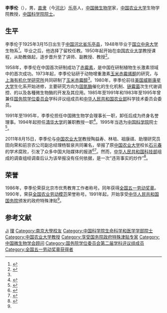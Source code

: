 {{Infobox person
| 姓名     = 李季伦
| 图像     = 
| 图像说明 = 
| 出生日期 = {{birth date and age|1925|3|15}}
| 出生地   = {{ROC1|河北省}}[[樂亭縣|樂亭縣]]
| 死亡日期 = <!-- {{Death date and age|YYYY|MM|DD|YYYY|MM|DD}}（死亡在前，出生在后） -->
| 死亡地   = 
| 国籍       = {{PRC}}
| 籍贯       = 
| 别名     = 
| 知名于   = 
| 职业     = 微生物学家
| 母校 = [[国立中央大学_(南京)|国立中央大学]]
}}

'''李季伦'''（{{bd|1925年|3月15日||}}），男，[[直隶|直隶]]（今[[河北|河北]]）[[乐亭|乐亭]]人，[[中华人民共和国|中国]][[微生物学|微生物学]]家，[[中国农业大学|中国农业大学]]生物学院教授，[[中国科学院院士|中国科学院院士]]。

== 生平 ==
李季伦于1925年3月15日出生于[[中国|中国]][[河北省|河北省]][[乐亭县|乐亭县]]，1948年毕业于[[国立中央大学_(南京)|国立中央大学]]生物系<ref name=kpzg>{{Cite news |url=http://www.xinhuanet.com/science/2017-03/15/c_136127703.htm |title=1925年3月15日，微生物学家李季伦出生 |publisher=科普中国 |language=zh-hans |accessdate=2018-08-16 |date=2017-03-15 |archive-date=2019-06-08 |archive-url=https://web.archive.org/web/20190608191906/http://www.xinhuanet.com/science/2017-03/15/c_136127703.htm |dead-url=no }}</ref>。毕业之后，他选择了留校任教。1950年起开始在[[中国农业大学|中国农业大学]]教授课程，从助教做起，逐步晋升至了讲师、副教授、教授<ref>{{Cite web |url=http://cbs.cau.edu.cn/art/2013/2/27/art_8548_323.html# |title=李季伦 |publisher=[[中国农业大学|中国农业大学]]生物学院 |language=zh-hans |accessdate=2018-08-16 |date=2013-02-27 |archive-url=https://web.archive.org/web/20171102053916/http://cbs.cau.edu.cn/art/2013/2/27/art_8548_323.html |archive-date=2017-11-02 |dead-url=no }}</ref>。

1958年，李季伦在中国首次研制成功了[[赤霉素|赤霉素]]，是中国在研制植物生长激素领域中的首次成功。1973年起，李季伦钻研于动物增重激素[[玉米赤霉烯酮|玉米赤霉烯酮]]的研究，与[[上海有机化学研究所|上海有机化学研究所]]共同研制了[[玉米赤霉醇|玉米赤霉醇]]<ref name=kpzg />。1980年，李季伦前往[[美国|美国]][[威斯康星大学|威斯康星大学]]生化系开始进修，主要研究方向为[[固氮酶|固氮酶]]催化的生化机制、[[链霉菌|链霉菌]]次生代谢调控、{{link-en|趋磁螺菌|Magnetospirillum}}的{{link-en|生物矿化机制|Biomineralization}}以及各種微生物酶的开发及其应用。1985年至1991年和1983年至1995年曾兼任[[国务院学位委员会|国务院学位委员会]]学科评议组成员和[[中华人民共和国农业部|中华人民共和国农业部]]科学技术委员会委员。

1991年至1995年，李季伦担任中国微生物学会理事长一职，卸任后成为终身名誉理事。1994年起担任[[清华大学|清华大学]]的兼职教授一职<ref name=it>{{Cite web |url=http://cbs.cau.edu.cn/art/2016/5/3/art_23307_436194.html |title=李季伦 |publisher=[[中国农业大学|中国农业大学]]农业生物技术国家重点实验室 |language=zh-hans |date=2016-05-03 |accessdate=2018-08-16 |archive-date=2019-06-08 |archive-url=https://web.archive.org/web/20190608145906/http://cbs.cau.edu.cn/art/2016/5/3/art_23307_436194.html |dead-url=no }}</ref>。1995年当选为[[中国科学院|中国科学院]]院士<ref>{{Cite web |url=http://sourcedb.cas.cn/sourcedb_ad_cas/zw2/ysxx/smkxhyxxb/ |title=中国科学院学部与院士·院士信息·生命科学和医学学部·李季伦 |archive-url=https://web.archive.org/web/20131216133759/http://sourcedb.cas.cn/sourcedb_ad_cas/zw2/ysxx/smkxhyxxb/ |archive-date=2013-12-16 |date=2013-12-16 |accessdate=2018-08-16 |language=zh-hans}}</ref>。

2011年8月15日，李季伦与[[中国农业大学|中国农业大学]]教授陶益寿、林培、祖康祺、助理研究员田向荣和前京农公司副总经理杨智泉共同署名，举报了原[[中国农业大学|中国农业大学]]校长[[石元春|石元春]]的学术腐败，引发了众多中国大陆媒体的报道<ref>{{Cite news |url=http://jingji.cntv.cn/special/jjsyc/ |title=石元春“学术腐败”事件事实与真相 |publisher=中国网络电视台 |language=zh-hans |accessdate=2018-08-16 |archive-url=https://web.archive.org/web/20121007121543/http://jingji.cntv.cn/special/jjsyc/ |archive-date=2012-10-07 |dead-url=no }}</ref><ref>{{cite news |url=http://news.ifeng.com/mainland/detail_2011_09/14/9155871_0.shtml |language=zh-hans |date=2011-09-14 |publisher=凤凰网 |accessdate=2018-08-16 |title=中国农业大学4名教授举报原校长石元春学术腐败 |archive-date=2012-05-01 |archive-url=https://web.archive.org/web/20120501181353/http://news.ifeng.com/mainland/detail_2011_09/14/9155871_0.shtml |dead-url=no }}</ref>。然而，[[中华人民共和国科技部|中华人民共和国科技部]]组成的调查组经调查后认为该举报没有任何依据，是一次“违背事实的炒作”<ref>{{Cite news |url=http://news.sciencenet.cn/htmlnews/2012/11/271773.shtm |title=调查组称“石元春学术腐败”无依据 |publisher=科学网 |author=中国科学报 |language=zh-hans |accessdate=2018-08-16 |date=2012-11-17 |archive-url=https://web.archive.org/web/20160304235600/http://news.sciencenet.cn/htmlnews/2012/11/271773.shtm |archive-date=2016-03-04 |dead-url=no }}</ref>。

== 荣誉 ==
1986年，李季伦荣获北京市优秀教育工作者称号。同年获得[[全国五一劳动奖章|全国五一劳动奖章]]。1990年，荣获[[全国农业劳动模范|全国农业劳动模范]]荣誉称号。1991年起，开始享受[[中华人民共和国国务院|中华人民共和国国务院]]颁发的政府特殊津贴<ref name=it />。

== 参考文献 ==
{{reflist|1}}

{{中国科学院生命科学和医学学部院士}}
{{国务院学位委员会第二届学科评议组/农学}}
{{Navboxes
| title  = 李季伦在[[中国微生物学会|中国微生物学会]]的职务
| list1  =
{{中国微生物学会第十届理事会}}
{{中国微生物学会第十一届理事会}}
}}

{{Authority control}}
{{DEFAULTSORT:Li李}}
[[Category:李姓|Ji]]
[[Category:國立中央大學大陸時期校友|理]]
[[Category:南京大學校友|Category:南京大學校友]]
[[Category:中国科学院生命科学和医学学部院士|Category:中国科学院生命科学和医学学部院士]]
[[Category:中国农业大学教授|Category:中国农业大学教授]]
[[Category:享受国务院政府特殊津贴专家|Category:享受国务院政府特殊津贴专家]]
[[Category:中国微生物学会顾问|Category:中国微生物学会顾问]]
[[Category:国务院学位委员会第二届学科评议组成员|Category:国务院学位委员会第二届学科评议组成员]]
[[Category:全国五一劳动奖章获得者|Category:全国五一劳动奖章获得者]]